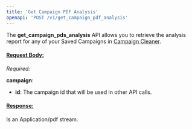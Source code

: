 ```yaml
---
title: 'Get Campaign PDF Analysis'
openapi: 'POST /v1/get_campaign_pdf_analysis'
---
```

The **get_campaign_pds_analysis** API allows you to retrieve the analysis report for any of your Saved Campaigns in [Campaign Cleaner](https://campaigncleaner.com). 

#### <u>Request Body:</u>

_Required:_

**campaign**:

- **id**: The campaign id that will be used in other API calls.
    
#### <u>Response:</u>

Is an Application/pdf stream. 

